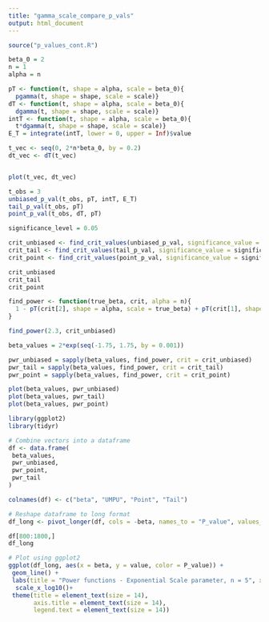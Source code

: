 ```yaml
---
title: "gamma_scale_compare_p_vals"
output: html_document
---
```


```r
source("p_values_cont.R")

```

```r
beta_0 = 2
n = 1
alpha = n

pT <- function(t, shape = alpha, scale = beta_0){
  pgamma(t, shape = shape, scale = scale)}
dT <- function(t, shape = alpha, scale = beta_0){
  dgamma(t, shape = shape, scale = scale)}
intT <- function(t, shape = alpha, scale = beta_0){
  t*dgamma(t, shape = shape, scale = scale)}
E_T = integrate(intT, lower = 0, upper = Inf)$value

t_vec <- seq(0, 2*n*beta_0, by = 0.2)
dt_vec <- dT(t_vec)


plot(t_vec, dt_vec)
```

```r
t_obs = 3
unbiased_p_val(t_obs, pT, intT, E_T)
tail_p_val(t_obs, pT)
point_p_val(t_obs, dT, pT)
```

```r
significance_level = 0.05

crit_unbiased <- find_crit_values(unbiased_p_val, significance_value = significance_level, pT, intT, E_T, mid_point = E_T)
crit_tail <- find_crit_values(tail_p_val, significance_value = significance_level, pT, mid_point = E_T)
crit_point <- find_crit_values(point_p_val, significance_value = significance_level, dT, pT, mid_point = E_T)

crit_unbiased
crit_tail
crit_point
```

```r
find_power <- function(true_beta, crit, alpha = n){
  1 - pT(crit[2], shape = alpha, scale = true_beta) + pT(crit[1], shape = alpha, scale = true_beta)
}

find_power(2.3, crit_unbiased)

beta_values = 2*exp(seq(-1.75, 1.75, by = 0.001))

pwr_unbiased = sapply(beta_values, find_power, crit = crit_unbiased)
pwr_tail = sapply(beta_values, find_power, crit = crit_tail)
pwr_point = sapply(beta_values, find_power, crit = crit_point)
```

```r

plot(beta_values, pwr_unbiased)
plot(beta_values, pwr_tail)
plot(beta_values, pwr_point)
```

```r
library(ggplot2)
library(tidyr)
```

```r

# Combine vectors into a dataframe
df <- data.frame(
 beta_values, 
 pwr_unbiased,
 pwr_point,
 pwr_tail
)

colnames(df) <- c("beta", "UMPU", "Point", "Tail")

# Reshape dataframe to long format
df_long <- pivot_longer(df, cols = -beta, names_to = "P_value", values_to = "value")

df[800:1800,]
df_long

# Plot using ggplot2
ggplot(df_long, aes(x = beta, y = value, color = P_value)) +
 geom_line() +
 labs(title = "Power functions - Exponential Scale parameter, n = 5", x = "Log scale", y = "Power") +
  scale_x_log10()+
 theme(title = element_text(size = 14),
       axis.title = element_text(size = 14),
       legend.text = element_text(size = 14))



```